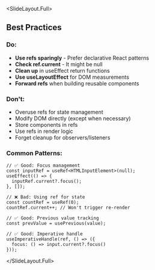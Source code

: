 
<SlideLayout.Full>
## Best Practices

### Do:
- **Use refs sparingly** - Prefer declarative React patterns
- **Check ref.current** - It might be null
- **Clean up** in useEffect return functions
- **Use useLayoutEffect** for DOM measurements
- **Forward refs** when building reusable components

### Don't:
- Overuse refs for state management
- Modify DOM directly (except when necessary)
- Store components in refs
- Use refs in render logic
- Forget cleanup for observers/listeners

### Common Patterns:
```tsx
// ✅ Good: Focus management
const inputRef = useRef<HTMLInputElement>(null);
useEffect(() => {
  inputRef.current?.focus();
}, []);

// ❌ Bad: Using ref for state
const countRef = useRef(0);
countRef.current++; // Won't trigger re-render

// ✅ Good: Previous value tracking
const prevValue = usePrevious(value);

// ✅ Good: Imperative handle
useImperativeHandle(ref, () => ({
  focus: () => input.current?.focus()
}));
```

</SlideLayout.Full>